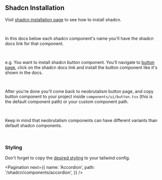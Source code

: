 
## Shadcn Installation

Visit <a href='https://ui.shadcn.com/docs/installation' target='_blank'>shadcn installation page</a> to see how to install shadcn.

<br />

In this docs below each shadcn component's name you'll have the shadcn docs link for that component.

<br />

e.g. You want to install shadcn button component. You'll navigate to <a target='_blank' href='/shadcn/components/button'>button page</a>, click on the shadcn docs
link and install the button component like it's shown in the docs.

<br />

After you're done you'll come back to neobrutalism button page, and copy button component to your project inside `components/ui/button.tsx`
(this is the default component path) or your custom component path.

<br />

Keep in mind that neobrutalism components can have different variants than default shadcn components.

<br />

### Styling

Don't forget to copy the <a href='/docs/styling'>desired styling</a> to your tailwind config.

<Pagination
  next={{
    name: 'Accordion',
    path: '/shadcn/components/accordion',
  }}
/>
